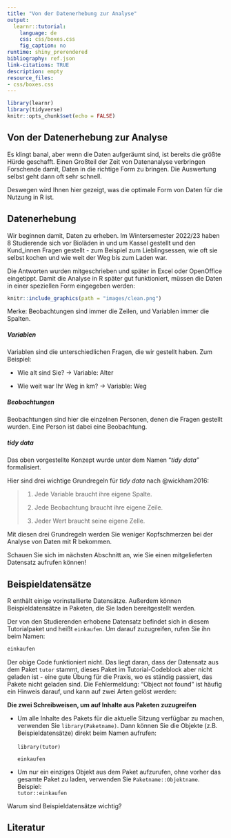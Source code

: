 ```yaml
---
title: "Von der Datenerhebung zur Analyse"
output:
  learnr::tutorial:
    language: de
    css: css/boxes.css
    fig_caption: no
runtime: shiny_prerendered
bibliography: ref.json
link-citations: TRUE
description: empty
resource_files:
- css/boxes.css
---
```


```r
library(learnr)
library(tidyverse)
knitr::opts_chunk$set(echo = FALSE)
```

## Von der Datenerhebung zur Analyse

Es klingt banal, aber wenn die Daten aufgeräumt sind, ist bereits die größte Hürde geschafft. Einen Großteil der Zeit von Datenanalyse verbringen Forschende damit, Daten in die richtige Form zu bringen. Die Auswertung selbst geht dann oft sehr schnell.

Deswegen wird Ihnen hier gezeigt, was die optimale Form von Daten für die Nutzung in R ist.

## Datenerhebung

Wir beginnen damit, Daten zu erheben. Im Wintersemester 2022/23 haben 8 Studierende sich vor Bioläden in und um Kassel gestellt und den Kund_innen Fragen gestellt - zum Beispiel zum Lieblingsessen, wie oft sie selbst kochen und wie weit der Weg bis zum Laden war.

Die Antworten wurden mitgeschrieben und später in Excel oder OpenOffice eingetippt. Damit die Analyse in R später gut funktioniert, müssen die Daten in einer speziellen Form eingegeben werden:

```r
knitr::include_graphics(path = "images/clean.png")
```

::: grau-nb
Merke: Beobachtungen sind immer die Zeilen, und Variablen immer die Spalten.
:::

##### Variablen

Variablen sind die unterschiedlichen Fragen, die wir gestellt haben. Zum Beispiel:

-   Wie alt sind Sie? -> Variable: Alter

-   Wie weit war Ihr Weg in km? -> Variable: Weg

##### Beobachtungen

Beobachtungen sind hier die einzelnen Personen, denen die Fragen gestellt wurden. Eine Person ist dabei eine Beobachtung.

##### tidy data

Das oben vorgestellte Konzept wurde unter dem Namen "*tidy data"* formalisiert.

Hier sind drei wichtige Grundregeln für *tidy data* nach @wickham2016:

<div>

> 1.  Jede Variable braucht ihre eigene Spalte.
>
> 2.  Jede Beobachtung braucht ihre eigene Zeile.
>
> 3.  Jeder Wert braucht seine eigene Zelle.

</div>

Mit diesen drei Grundregeln werden Sie weniger Kopfschmerzen bei der Analyse von Daten mit R bekommen.

Schauen Sie sich im nächsten Abschnitt an, wie Sie einen mitgelieferten Datensatz aufrufen können!

## Beispieldatensätze

R enthält einige vorinstallierte Datensätze. Außerdem können Beispieldatensätze in Paketen, die Sie laden bereitgestellt werden.

Der von den Studierenden erhobene Datensatz befindet sich in diesem Tutorialpaket und heißt `einkaufen`. Um darauf zuzugreifen, rufen Sie ihn beim Namen:

```r
einkaufen

```

::: grau-nb
Der obige Code funktioniert nicht. Das liegt daran, dass der Datensatz aus dem Paket `tutor` stammt, dieses Paket im Tutorial-Codeblock aber nicht geladen ist - eine gute Übung für die Praxis, wo es ständig passiert, das Pakete nicht geladen sind. Die Fehlermeldung: "Object not found" ist häufig ein Hinweis darauf, und kann auf zwei Arten gelöst werden:

**Die zwei Schreibweisen, um auf Inhalte aus Paketen zuzugreifen**

-   Um alle Inhalte des Pakets für die aktuelle Sitzung verfügbar zu machen, verwenden Sie `library(Paketname)`. Dann können Sie die Objekte (z.B. Beispieldatensätze) direkt beim Namen aufrufen:\
    \
    `library(tutor)`

    `einkaufen`

-   Um nur ein einziges Objekt aus dem Paket aufzurufen, ohne vorher das gesamte Paket zu laden, verwenden Sie `Paketname::Objektname`. Beispiel:\
    `tutor::einkaufen`
:::

Warum sind Beispieldatensätze wichtig?

## Literatur
